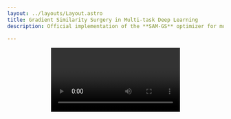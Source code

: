```yaml
---
layout: ../layouts/Layout.astro
title: Gradient Similarity Surgery in Multi-task Deep Learning
description: Official implementation of the **SAM-GS** optimizer for multitask learning

---
```






<Header
  title={frontmatter.title}
  authors={[
    {
      name: "Thomas Borsani",
      url: "https://github.com/ThomBors",
      notes: ["1"],
    },
    {
      name: "Andrea Rosani",
      notes: ["1"],
    },
    {
      name: "Giuseppe Nicosia",
      notes: ["2"],
    },
    {
      name: "Giuseppe Di Fatta",
      notes: ["2"],
    },
  ]}
  conference="ECML PKDD 2025"
  notes={[
    {
      symbol: "1",
      text: "Free University of Bozen-Bolzano",
    },
    {
      symbol: "2",
      text: "University of Catania",
    },
  ]}
  links={[
    {
      name: "Code",
      url: "https://github.com/ThomBors/samgs",
      icon: "ri:github-line",
    },
    {
      name: "arXiv",
      url: "",
      icon: "academicons:arxiv",
    }
  ]}
  />

<Video source={pareto} />

<HighlightedSection>

## Abstract

The multi-task learning (*MTL*) paradigm aims to simultaneously learn multiple tasks, within a single model, capturing higher-level, more general hidden patterns that are shared by the tasks. 
In deep learning, a significant challenge in the backpropagation training process is the design of advanced optimisers to improve the convergence speed and stability of the gradient descent learning rule. 
In particular, in multi-task deep learning (*MTDL*) the multitude of tasks may generate potentially *conflicting gradients* that would hinder the concurrent convergence of the diverse loss functions. 
This challenge arises when the gradients of the task objectives have either different magnitudes or opposite directions, causing one or a few to dominate or to interfere with each other, thus degrading the training process.
Gradient surgery methods address the problem explicitly dealing with conflicting gradients by adjusting the overall gradient trajectory.
This work introduces a novel gradient surgery method, the Similarity-Aware Momentum Gradient Surgery (**SAM-GS**), which provides an effective and scalable approach based on a gradient magnitude similarity measure to guide the optimisation process.
The **SAM-GS** surgery adopts gradient equalisation and modulation of the *first-order momentum*.
A series of experimental tests have shown the effectiveness of **SAM-GS** on synthetic problems and *MTL* benchmarks. Gradient magnitude similarity plays an important role in *regularising gradient aggregation* in *MTDL* for the optimisation of the learning process.

</HighlightedSection>

## Methods

The proposed approach focuses solely on *magnitude gradient conflicts*, which are arguably the most critical impediment to effective *MTDL* optimisation.  
*Angle-based gradient conflicts* are intentionally disregarded, as they primarily affect convergence speed rather than convergence feasibility.

Let us examine why *angle-based gradient conflicts* may slow down convergence, while *magnitude gradient conflicts* can severely hinder the overall optimisation process—potentially preventing certain tasks from converging altogether.

When adding two task gradients <LaTeX inline formula="\mathbf{g}_i" /> and <LaTeX inline formula="\mathbf{g}_j" /> of similar magnitude (<LaTeX inline formula="|\mathbf{g}_i| \simeq |\mathbf{g}_j|" />), but with an angle <LaTeX inline formula="\alpha > 90^{\circ}" /> between them, the magnitude of their sum is reduced due to destructive interference. Specifically, the resultant magnitude is scaled by a factor proportional to <LaTeX inline formula="\cos(\alpha)" />, as illustrated in Figures <a href="#fig:a">a</a> and <a href="#fig:b">b</a>.  
In the worst-case scenario—<LaTeX inline formula="\alpha = 180^\circ" />—the gradients point in exactly opposite directions and cancel each other out. However, such extreme angular conflicts are rare in practice. Even when partially cancelling, the resulting vector still encodes meaningful optimisation direction, which can be amplified by first-order momentum mechanisms without explicitly resolving the angle conflict.

In contrast, when one task’s gradient is significantly larger than the others (<LaTeX inline formula="|\mathbf{g}_i| \gg |\mathbf{g}_j|" />), the aggregated gradient direction becomes dominated by that task. This is much more harmful, as it biases the optimisation process toward a single objective, effectively stalling learning for other tasks (see Figure <a href="#fig:c">c</a>).  

<Figure>
  <Image slot="figure" source={gradient} altText="Illustration of four scenarios for two task gradients, gi and gj, the standard overall gradient is denoted as gi + gj and the overall gradient of SAM-GS is denote as gSAM. 
  (a) Ideal case: Gradients have similar magnitudes, and the angle between them is less than 90◦, indicating no conflict. 
  (b) angle-based gradient conflict: The angle between gradients exceeds 90◦, diminishing the effectiveness of their combination. 
  (c) magnitude-based gradient conflict: One gradient dominates, leading to an imbalanced gradient update. 
  (d) Both conflicts: A combination of angle- and magnitude-based gradient conflicts, where both the directional misalignment and magnitude disparity hinder effective gradient aggregation." />
  <span slot="caption">IIllustration of four scenarios for two task gradients, gi and gj, the standard overall gradient is denoted as gi + gj and the overall gradient of SAM-GS is denote as gSAM. 
  (a) Ideal case: Gradients have similar magnitudes, and the angle between them is less than 90◦, indicating no conflict. 
  (b) angle-based gradient conflict: The angle between gradients exceeds 90◦, diminishing the effectiveness of their combination. 
  (c) magnitude-based gradient conflict: One gradient dominates, leading to an imbalanced gradient update. 
  (d) Both conflicts: A combination of angle- and magnitude-based gradient conflicts, where both the directional misalignment and magnitude disparity hinder effective gradient aggregation.</span>
</Figure>


### Synthetic Problem
To illustrate the gradient surgery problem in a simplified setting, we adopt the 2D multi-task optimisation problem proposed in Nash-MTL (Navon et al. 2022). 
This problem provides a controlled environment for the study of conflicting gradient across tasks, highlighting the challenges of multi-task optimisation.
In addition, we introduce a novel variant of that problem with a similar loss landscape structure, featuring two global minima, providing a different problem setting to analyse the impact of multiple optima on optimisation dynamics.

Illustration of the multi-task optimisation problem with two loss function with one optimal solution and the *MTL* problem computed as the sum of two losses.
<ThreeColumns>
  <Figure slot="left">
    <Image slot="figure" source={img1of1} altText="" />
    <span slot="caption"></span>
  </Figure>
  <Figure slot="center">
    <Image slot="figure" source={img1of2} altText="" />
    <span slot="caption"></span>
  </Figure>
  <Figure slot="right">
    <Image slot="figure" source={img1of12} altText="" />
    <span slot="caption"></span>
  </Figure>
</ThreeColumns>


 Illustration of the multi-task optimisation problem with two loss function with one optimal solution and one local optima solution. The *MTL* problem computed as the sum of two losses.
<ThreeColumns>
  <Figure slot="left">
    <Image slot="figure" source={img2of1} altText="" />
    <span slot="caption"></span>
  </Figure>
  <Figure slot="center">
    <Image slot="figure" source={img2of2} altText="" />
    <span slot="caption"></span>
  </Figure>
  <Figure slot="right">
    <Image slot="figure" source={img2of12} altText="" />
    <span slot="caption"></span>
  </Figure>
</ThreeColumns>


### Algorithm

<Figure>
  <Image slot="figure" source={samgs} altText="" />
  <span slot="caption"></span>
</Figure>


## BibTeX citation

```bibtex
@misc{roman2024academic,
  author = "{Roman Hauksson}",
  title = "Academic Project Page Template",
  year = "2024",
  howpublished = "\url{https://research-template.roman.technology}",
}
```